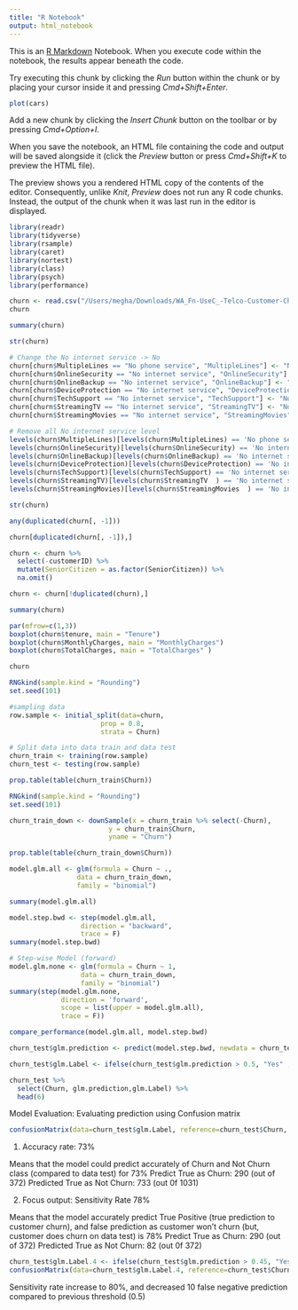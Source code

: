 ```yaml
---
title: "R Notebook"
output: html_notebook
---
```


This is an [R Markdown](http://rmarkdown.rstudio.com) Notebook. When you execute code within the notebook, the results appear beneath the code. 

Try executing this chunk by clicking the *Run* button within the chunk or by placing your cursor inside it and pressing *Cmd+Shift+Enter*. 

```r
plot(cars)
```

Add a new chunk by clicking the *Insert Chunk* button on the toolbar or by pressing *Cmd+Option+I*.

When you save the notebook, an HTML file containing the code and output will be saved alongside it (click the *Preview* button or press *Cmd+Shift+K* to preview the HTML file). 

The preview shows you a rendered HTML copy of the contents of the editor. Consequently, unlike *Knit*, *Preview* does not run any R code chunks. Instead, the output of the chunk when it was last run in the editor is displayed.


```r
library(readr)
library(tidyverse)
library(rsample)
library(caret)
library(nortest)
library(class)
library(psych)
library(performance)
```

```r
churn <- read.csv("/Users/megha/Downloads/WA_Fn-UseC_-Telco-Customer-Churn.csv", stringsAsFactors = T)
churn
```
```r
summary(churn)
```


```r
str(churn)
```


```r
# Change the No internet service -> No
churn[churn$MultipleLines == "No phone service", "MultipleLines"] <- "No"
churn[churn$OnlineSecurity == "No internet service", "OnlineSecurity"] <- "No"
churn[churn$OnlineBackup == "No internet service", "OnlineBackup"] <- "No"
churn[churn$DeviceProtection == "No internet service", "DeviceProtection"] <- "No"
churn[churn$TechSupport == "No internet service", "TechSupport"] <- "No"
churn[churn$StreamingTV == "No internet service", "StreamingTV"] <- "No"
churn[churn$StreamingMovies == "No internet service", "StreamingMovies"] <- "No"

# Remove all No internet service level
levels(churn$MultipleLines)[levels(churn$MultipleLines) == 'No phone service'] <- "No"
levels(churn$OnlineSecurity)[levels(churn$OnlineSecurity) == 'No internet service'] <- "No"
levels(churn$OnlineBackup)[levels(churn$OnlineBackup) == 'No internet service'] <- "No"
levels(churn$DeviceProtection)[levels(churn$DeviceProtection) == 'No internet service'] <- "No"
levels(churn$TechSupport)[levels(churn$TechSupport) == 'No internet service'] <- "No"
levels(churn$StreamingTV)[levels(churn$StreamingTV  ) == 'No internet service'] <- "No"
levels(churn$StreamingMovies)[levels(churn$StreamingMovies  ) == 'No internet service'] <- "No"
```


```r
str(churn)
```


```r
any(duplicated(churn[, -1]))
```

```r
churn[duplicated(churn[, -1]),]
```


```r
churn <- churn %>% 
  select(-customerID) %>% 
  mutate(SeniorCitizen = as.factor(SeniorCitizen)) %>% 
  na.omit()

churn <- churn[!duplicated(churn),]
```



```r
summary(churn)
```
```r
par(mfrow=c(1,3))
boxplot(churn$tenure, main = "Tenure")
boxplot(churn$MonthlyCharges, main = "MonthlyCharges")
boxplot(churn$TotalCharges, main = "TotalCharges" )
```
```r
churn
```
```r
RNGkind(sample.kind = "Rounding")
set.seed(101) 

#sampling data
row.sample <- initial_split(data=churn,
                       prop = 0.8, 
                       strata = Churn) 

# Split data into data train and data test
churn_train <- training(row.sample)
churn_test <- testing(row.sample)
```
```r
prop.table(table(churn_train$Churn))

```

```r
RNGkind(sample.kind = "Rounding")
set.seed(101)

churn_train_down <- downSample(x = churn_train %>% select(-Churn),
                         y = churn_train$Churn,
                         yname = "Churn")
```

```r
prop.table(table(churn_train_down$Churn))
```

```r
model.glm.all <- glm(formula = Churn ~ .,
                 data = churn_train_down,
                 family = "binomial")

summary(model.glm.all)
```
```r
model.step.bwd <- step(model.glm.all,
                  direction = "backward",
                  trace = F)
summary(model.step.bwd)
```
```r
# Step-wise Model (forward)
model.glm.none <- glm(formula = Churn ~ 1,
                  data = churn_train_down,
                  family = "binomial")
summary(step(model.glm.none,
             direction = 'forward',
             scope = list(upper = model.glm.all),
             trace = F))
```
```r
compare_performance(model.glm.all, model.step.bwd)
```
```r
churn_test$glm.prediction <- predict(model.step.bwd, newdata = churn_test, type = "response")
```

```r
churn_test$glm.Label <- ifelse(churn_test$glm.prediction > 0.5, "Yes" , "No") %>% as.factor()
```
```r
churn_test %>% 
  select(Churn, glm.prediction,glm.Label) %>% 
  head(6)
```

Model Evaluation: 
Evaluating prediction using Confusion matrix


```r
confusionMatrix(data=churn_test$glm.Label, reference=churn_test$Churn, positive="Yes")


```


1. Accuracy rate: 73%

Means that the model could predict accurately of Churn and Not Churn class (compared to data test) for 73%
Predict True as Churn: 290 (out of 372)
Predicted True as Not Churn: 733 (out 0f 1031)

2. Focus output: Sensitivity Rate 78%

Means that the model accurately predict True Positive (true prediction to customer churn), and false prediction as customer won’t churn (but, customer does churn on data test) is 78%
Predict True as Churn: 290 (out of 372)
Predicted True as Not Churn: 82 (out 0f 372)


```r

churn_test$glm.Label.4 <- ifelse(churn_test$glm.prediction > 0.45, "Yes" , "No") %>% as.factor()
confusionMatrix(data=churn_test$glm.Label.4, reference=churn_test$Churn, positive="Yes")
```
Sensitivity rate increase to 80%, and decreased 10 false negative prediction compared to previous threshold (0.5)


